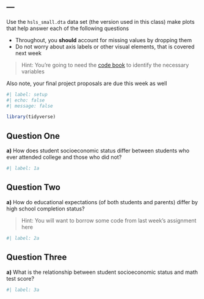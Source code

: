 ---
---

Use the `hsls_small.dta` data set (the version used in this class) make plots that help answer each of the following questions

- Throughout, you **should** account for missing values by dropping them
- Do not worry about axis labels or other visual elements, that is covered next week

> Hint: You're going to need the [code book](https://nces.ed.gov/datalab/onlinecodebook) to identify the necessary variables

Also note, your final project proposals are due this week as well

```r
#| label: setup
#| echo: false
#| message: false

library(tidyverse)
```

## Question One

**a)** How does student socioeconomic status differ between students who ever attended college and those who did not?

```r
#| label: 1a


```

## Question Two

**a)** How do educational expectations (of both students and parents) differ by high school completion status?

> Hint: You will want to borrow some code from last week's assignment here

```r
#| label: 2a


```

## Question Three

**a)** What is the relationship between student socioeconomic status and math test score?

```r
#| label: 3a


```


```{=html}
<!--
Once complete, turn in the .qmd file (must render successfully) to Canvas by Tuesday 12:00pm following the lesson.
Assignments will be graded before next lesson on Wednesday in line with the grading policy outlined in the syllabus.
-->
```
